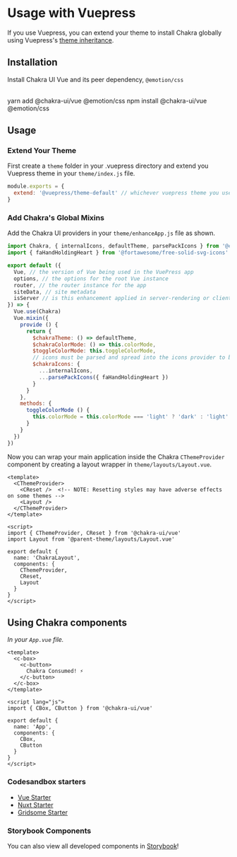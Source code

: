 
<SEO
  title="Using UI with Vuepress"
  description="Getting started with Chakra UI and Vuepress"
/>

# Usage with Vuepress

If you use Vuepress, you can extend your theme to install Chakra globally using Vuepress's [theme inheritance](https://vuepress.vuejs.org/theme/inheritance.html).

<carbon-ad />

## Installation

Install Chakra UI Vue and its peer dependency, `@emotion/css`

<br/>

<CodeGroup lang="bash">
  <CodeTab label="Yarn">
    yarn add @chakra-ui/vue @emotion/css
  </CodeTab>
  <CodeTab label="NPM">
    npm install @chakra-ui/vue @emotion/css
  </CodeTab>
</CodeGroup>

## Usage

### Extend Your Theme

First create a `theme` folder in your .vuepress directory and extend you Vuepress theme in your `theme/index.js` file.

```js
module.exports = {
  extend: '@vuepress/theme-default' // whichever vuepress theme you use
}
```

### Add Chakra's Global Mixins

Add the Chakra UI providers in your `theme/enhanceApp.js` file as shown.

```js
import Chakra, { internalIcons, defaultTheme, parsePackIcons } from '@chakra-ui/vue'
import { faHandHoldingHeart } from '@fortawesome/free-solid-svg-icons'

export default ({
  Vue, // the version of Vue being used in the VuePress app
  options, // the options for the root Vue instance
  router, // the router instance for the app
  siteData, // site metadata
  isServer // is this enhancement applied in server-rendering or client
}) => {
  Vue.use(Chakra)
  Vue.mixin({
    provide () {
      return {
        $chakraTheme: () => defaultTheme,
        $chakraColorMode: () => this.colorMode,
        $toggleColorMode: this.toggleColorMode,
        // icons must be parsed and spread into the icons provider to be available globally
        $chakraIcons: {
          ...internalIcons,
          ...parsePackIcons({ faHandHoldingHeart })
        }
      }
    },
    methods: {
      toggleColorMode () {
        this.colorMode = this.colorMode === 'light' ? 'dark' : 'light'
      }
    }
  })
})
```

Now you can wrap your main application inside the Chakra `CThemeProvider` component by creating a layout wrapper in `theme/layouts/Layout.vue`.

```vue
<template>
  <CThemeProvider>
    <CReset />  <!-- NOTE: Resetting styles may have adverse effects on some themes -->
    <Layout />
  </CThemeProvider>
</template>

<script>
import { CThemeProvider, CReset } from '@chakra-ui/vue'
import Layout from '@parent-theme/layouts/Layout.vue'

export default {
  name: 'ChakraLayout',
  components: {
    CThemeProvider,
    CReset,
    Layout
  }
}
</script>
```


## Using Chakra components

_In your `App.vue` file._

```vue
<template>
  <c-box>
    <c-button>
      Chakra Consumed! ⚡️
    </c-button>
  </c-box>
</template>

<script lang="js">
import { CBox, CButton } from '@chakra-ui/vue'

export default {
  name: 'App',
  components: {
    CBox,
    CButton
  }
}
</script>
```

### Codesandbox starters

- [Vue Starter](https://codesandbox.io/s/chakra-ui-vue-starter-2sy0g)
- [Nuxt Starter](https://codesandbox.io/s/chakra-ui-nuxt-demo-f8tq4)
- [Gridsome Starter](https://codesandbox.io/s/chakra-ui-gridsome-demo-038c9)

### Storybook Components

You can also view all developed components in [Storybook](https://chakra-ui-vue.netlify.com)!
